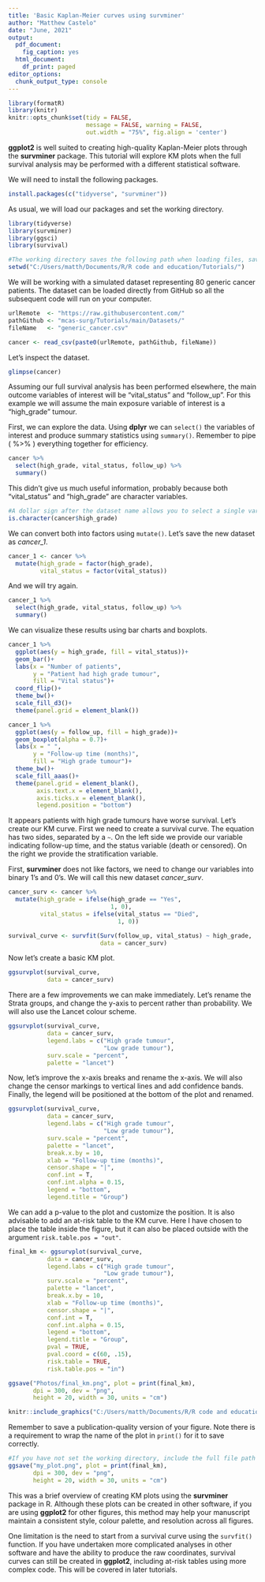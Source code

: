 ```yaml
---
title: 'Basic Kaplan-Meier curves using survminer'
author: "Matthew Castelo"
date: "June, 2021"
output:
  pdf_document:
    fig_caption: yes
  html_document:
    df_print: paged
editor_options:
  chunk_output_type: console
---
```


```r
library(formatR)
library(knitr)
knitr::opts_chunk$set(tidy = FALSE, 
                      message = FALSE, warning = FALSE,
                      out.width = "75%", fig.align = 'center')
```

**ggplot2** is well suited to creating high-quality Kaplan-Meier plots through the **survminer** package. This tutorial will explore KM plots when the full survival analysis may be performed with a different statistical software.

We will need to install the following packages. 

```r
install.packages(c("tidyverse", "survminer"))
```

As usual, we will load our packages and set the working directory. 

```r
library(tidyverse)
library(survminer)
library(ggsci)
library(survival)

#The working directory saves the following path when loading files, saving plots, etc
setwd("C:/Users/matth/Documents/R/R code and education/Tutorials/")
```

We will be working with a simulated dataset representing 80 generic cancer patients. The dataset can be loaded directly from GitHub so all the subsequent code will run on your computer. 

```r
urlRemote  <- "https://raw.githubusercontent.com/"
pathGithub <- "mcas-surg/Tutorials/main/Datasets/"
fileName   <- "generic_cancer.csv"

cancer <- read_csv(paste0(urlRemote, pathGithub, fileName))
```

Let's inspect the dataset. 

```r
glimpse(cancer)
```

Assuming our full survival analysis has been performed elsewhere, the main outcome variables of interest will be "vital_status" and "follow_up". For this example we will assume the main exposure variable of interest is a "high_grade" tumour. 

First, we can explore the data. Using **dplyr** we can `select()` the variables of interest and produce summary statistics using `summary()`. Remember to pipe ( %>% ) everything together for efficiency. 

```r
cancer %>% 
  select(high_grade, vital_status, follow_up) %>% 
  summary()
```

This didn't give us much useful information, probably because both "vital_status" and "high_grade" are character variables. 

```r
#A dollar sign after the dataset name allows you to select a single variable
is.character(cancer$high_grade)
```

We can convert both into factors using `mutate()`. Let's save the new dataset as *cancer_1*. 

```r
cancer_1 <- cancer %>% 
  mutate(high_grade = factor(high_grade),
         vital_status = factor(vital_status))
```

And we will try again. 

```r
cancer_1 %>% 
  select(high_grade, vital_status, follow_up) %>% 
  summary()
```

We can visualize these results using bar charts and boxplots. 

```r
cancer_1 %>% 
  ggplot(aes(y = high_grade, fill = vital_status))+
  geom_bar()+
  labs(x = "Number of patients",
       y = "Patient had high grade tumour",
       fill = "Vital status")+
  coord_flip()+
  theme_bw()+
  scale_fill_d3()+
  theme(panel.grid = element_blank())
```

```r
cancer_1 %>% 
  ggplot(aes(y = follow_up, fill = high_grade))+
  geom_boxplot(alpha = 0.7)+
  labs(x = " ",
       y = "Follow-up time (months)",
       fill = "High grade tumour")+
  theme_bw()+
  scale_fill_aaas()+
  theme(panel.grid = element_blank(),
        axis.text.x = element_blank(),
        axis.ticks.x = element_blank(),
        legend.position = "bottom")
```

It appears patients with high grade tumours have worse survival. Let's create our KM curve. First we need to create a survival curve. The equation has two sides, separated by a `~`. On the left side we provide our variable indicating follow-up time, and the status variable (death or censored). On the right we provide the stratification variable. 

First, **survminer** does not like factors, we need to change our variables into binary 1's and 0's. We will call this new dataset *cancer_surv*. 

```r
cancer_surv <- cancer %>% 
  mutate(high_grade = ifelse(high_grade == "Yes",
                             1, 0),
         vital_status = ifelse(vital_status == "Died",
                               1, 0))

survival_curve <- survfit(Surv(follow_up, vital_status) ~ high_grade,
                          data = cancer_surv)
```

Now let's create a basic KM plot. 

```r
ggsurvplot(survival_curve, 
           data = cancer_surv)
```

There are a few improvements we can make immediately. Let's rename the Strata groups, and change the y-axis to percent rather than probability. We will also use the Lancet colour scheme. 

```r
ggsurvplot(survival_curve, 
           data = cancer_surv,
           legend.labs = c("High grade tumour",
                           "Low grade tumour"),
           surv.scale = "percent",
           palette = "lancet")
```

Now, let's improve the x-axis breaks and rename the x-axis. We will also change the censor markings to vertical lines and add confidence bands. Finally, the legend will be positioned at the bottom of the plot and renamed.

```r
ggsurvplot(survival_curve, 
           data = cancer_surv,
           legend.labs = c("High grade tumour",
                           "Low grade tumour"),
           surv.scale = "percent",
           palette = "lancet",
           break.x.by = 10,
           xlab = "Follow-up time (months)",
           censor.shape = "|",
           conf.int = T,
           conf.int.alpha = 0.15,
           legend = "bottom",
           legend.title = "Group")
```

We can add a p-value to the plot and customize the position. It is also advisable to add an at-risk table to the KM curve. Here I have chosen to place the table inside the figure, but it can also be placed outside with the argument `risk.table.pos = "out"`. 

```r
final_km <- ggsurvplot(survival_curve, 
           data = cancer_surv,
           legend.labs = c("High grade tumour",
                           "Low grade tumour"),
           surv.scale = "percent",
           palette = "lancet",
           break.x.by = 10,
           xlab = "Follow-up time (months)",
           censor.shape = "|",
           conf.int = T,
           conf.int.alpha = 0.15,
           legend = "bottom",
           legend.title = "Group",
           pval = TRUE,
           pval.coord = c(60, .15),
           risk.table = TRUE,
           risk.table.pos = "in")
```
```r
ggsave("Photos/final_km.png", plot = print(final_km), 
       dpi = 300, dev = "png",
       height = 20, width = 30, units = "cm")

knitr::include_graphics("C:/Users/matth/Documents/R/R code and education/Tutorials/Photos/final_km.png")
```

Remember to save a publication-quality version of your figure. Note there is a requirement to wrap the name of the plot in `print()` for it to save correctly. 

```r
#If you have not set the working directory, include the full file path
ggsave("my_plot.png", plot = print(final_km), 
       dpi = 300, dev = "png",
       height = 20, width = 30, units = "cm")
```

This was a brief overview of creating KM plots using the **survminer** package in R. Although these plots can be created in other software, if you are using **ggplot2** for other figures, this method may help your manuscript maintain a consistent style, colour palette, and resolution across all figures. 

One limitation is the need to start from a survival curve using the `survfit()` function. If you have undertaken more complicated analyses in other software and have the ability to produce the raw coordinates, survival curves can still be created in **ggplot2**, including at-risk tables using more complex code. This will be covered in later tutorials. 